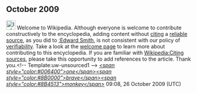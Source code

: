 <article id="24838849" title=User talk:K S Elliott>
	<talkpage id="24838849" title="User talk:K S Elliott">
== October 2009 ==
[[Image:Information.svg|25px]] Welcome to Wikipedia. Although everyone is welcome to contribute constructively to the encyclopedia, adding content without [[Wikipedia:Citing sources|citing]] a [[Wikipedia:Reliable sources|reliable source]], as you did to [[:Edward Smith]], is not consistent with our policy of [[Wikipedia:Verifiability|verifiability]]. Take a look at the [[Wikipedia:Introduction|welcome page]] to learn more about contributing to this encyclopedia.  If you are familiar with [[Wikipedia:Citing sources]], please take this opportunity to add references to the article. Thank you.&lt;!-- Template:uw-unsourced1 --&gt; ''[[User:Onebravemonkey|&lt;span style=&quot;color:#006400&quot;&gt;one&lt;/span&gt;]][[Special:Contributions/Onebravemonkey|&lt;span style=&quot;color:#8B0000&quot;&gt;brave&lt;/span&gt;]][[User talk:Onebravemonkey|&lt;span style=&quot;color:#8B4513&quot;&gt;monkey&lt;/span&gt;]]'' 09:08, 26 October 2009 (UTC)

{{talkback|onebravemonkey}}
	</talkpage>
</article>